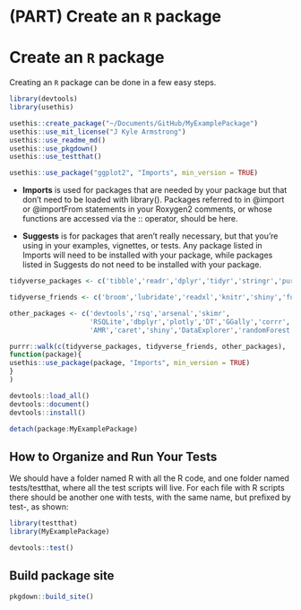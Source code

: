 # (PART) Create an `R` package {.unnumbered}

# Create an `R` package

Creating an `R` package can be done in a few easy steps. 

```r
library(devtools)
library(usethis)
```

```r
usethis::create_package("~/Documents/GitHub/MyExamplePackage")
usethis::use_mit_license("J Kyle Armstrong")
usethis::use_readme_md()
usethis::use_pkgdown()
usethis::use_testthat()
```

```r
usethis::use_package("ggplot2", "Imports", min_version = TRUE)
```

-   **Imports** is used for packages that are needed by your package but that don't need to be loaded with library(). Packages referred to in @import or @importFrom statements in your Roxygen2 comments, or whose functions are accessed via the :: operator, should be here.

-   **Suggests** is for packages that aren't really necessary, but that you're using in your examples, vignettes, or tests. Any package listed in Imports will need to be installed with your package, while packages listed in Suggests do not need to be installed with your package.


```r
tidyverse_packages <- c('tibble','readr','dplyr','tidyr','stringr','purrr','ggplot2','forcats')

tidyverse_friends <- c('broom','lubridate','readxl','knitr','shiny','furrr','flexdashboard','yardstick')

other_packages <- c('devtools','rsq','arsenal','skimr',
                    'RSQLite','dbplyr','plotly','DT','GGally','corrr',
                    'AMR','caret','shiny','DataExplorer','randomForest','usethis','testthat','pkgdown')

purrr::walk(c(tidyverse_packages, tidyverse_friends, other_packages),
function(package){
usethis::use_package(package, "Imports", min_version = TRUE)
}
)
```
```r
devtools::load_all()
devtools::document()
devtools::install()
```

```r
detach(package:MyExamplePackage)
```



## How to Organize and Run Your Tests

We should have a folder named R with all the R code, and one folder named tests/testthat, where all the test scripts will live. For each file with R scripts there should be another one with tests, with the same name, but prefixed by test-, as shown:

```r
library(testthat)
library(MyExamplePackage)

devtools::test()
```


## Build package site

```r
pkgdown::build_site()
```
